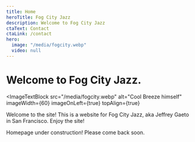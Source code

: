 ```yaml
---
title: Home
heroTitle: Fog City Jazz
description: Welcome to Fog City Jazz
ctaText: Contact
ctaLink: /contact
hero:
  image: "/media/fogcity.webp"
  video: null
---
```


# Welcome to **Fog City Jazz**.

<ImageTextBlock
  src="/media/fogcity.webp"
  alt="Cool Breeze himself"
  imageWidth={60}
  imageOnLeft={true}
  topAlign={true}
>
  Welcome to the site! This is a website for Fog City Jazz, aka Jeffrey Gaeto in
  San Francisco. Enjoy the site!
</ImageTextBlock>

Homepage under construction! Please come back soon.
